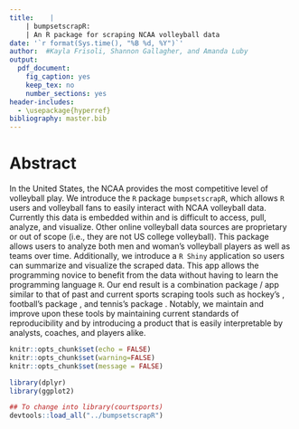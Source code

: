 ```yaml
---
title:    |
    | bumpsetscrapR:
    | An R package for scraping NCAA volleyball data
date: '`r format(Sys.time(), "%B %d, %Y")`'
author:  #Kayla Frisoli, Shannon Gallagher, and Amanda Luby
output:
  pdf_document:
    fig_caption: yes
    keep_tex: no
    number_sections: yes
header-includes:
  - \usepackage{hyperref}
bibliography: master.bib
---
```



Abstract
===============================================================================

In the United States, the NCAA provides the most competitive level of volleyball play. We introduce the $\texttt{R}$ package $\texttt{bumpsetscrapR}$, which allows $\texttt{R}$ users and volleyball fans to easily interact with NCAA volleyball data. Currently this data is embedded within \href{http://stats.ncaa.org}{http://stats.ncaa.org} and is difficult to access, pull, analyze, and visualize. Other online volleyball data sources are proprietary or out of scope (i.e., they are not US college volleyball). This package allows users to analyze both men and woman's volleyball players as well as teams over time. Additionally, we introduce a $\texttt{R Shiny}$ application so users can summarize and visualize the scraped data. This app allows the programming novice to benefit from the data without having to learn the programming language $\texttt{R}$. Our end result is a combination \texttt{R} package / \texttt{R Shiny} app similar to that of past and current sports scraping tools such as hockey's \href{waronice.com}{waronice.com}, football's \texttt{R} package \texttt{nflscrapR}, and tennis's \texttt{R} package \texttt{deuce}. Notably, we maintain and improve upon these tools by maintaining current standards of reproducibility and by introducing a product that is easily interpretable by analysts, coaches, and players alike.

<!-- a "head to head" page -->
    
```r
knitr::opts_chunk$set(echo = FALSE)
knitr::opts_chunk$set(warning=FALSE)
knitr::opts_chunk$set(message = FALSE)

library(dplyr)
library(ggplot2)

## To change into library(courtsports)
devtools::load_all("../bumpsetscrapR")
```



<!-- # Introducing $\texttt{bumpsetscrapR}$ -->




<!-- # References {#sec:refs} -->

\footnotesize
